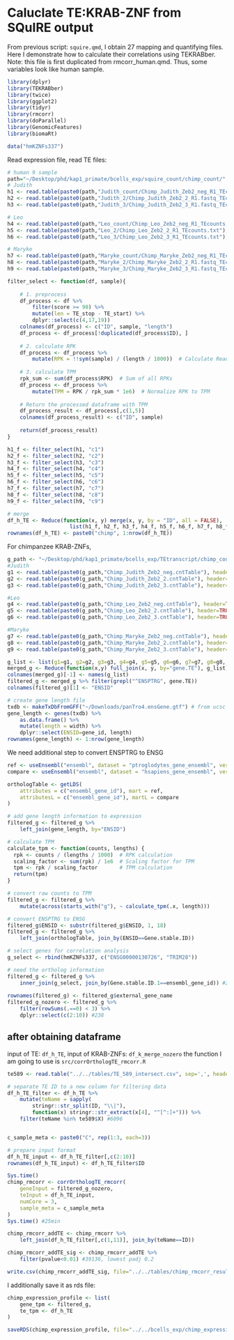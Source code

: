# Caluclate TE:KRAB-ZNF from SQuIRE output

From previous script: `squire.qmd`, I obtain 27 mapping and quantifying files.
Here I demonstrate how to calculate their correlations using TEKRABber.
Note: this file is first duplicated from rmcorr_human.qmd. Thus, some variables 
look like human sample.

```r
library(dplyr)
library(TEKRABber)
library(twice)
library(ggplot2)
library(tidyr)
library(rmcorr)
library(doParallel)
library(GenomicFeatures)
library(biomaRt)

data("hmKZNFs337")
```

Read expression file, read TE files:

```r
# human 9 sample
path="~/Desktop/phd/kap1_primate/bcells_exp/squire_count/chimp_count/"
# Judith
h1 <- read.table(paste0(path,"Judith_count/Chimp_Judith_Zeb2_neg_R1_TEcounts.txt"), header = T)
h2 <- read.table(paste0(path,"Judith_2/Chimp_Judith_Zeb2_2_R1.fastq_TEcounts.txt"), header = T)
h3 <- read.table(paste0(path,"Judith_3/Chimp_Judith_Zeb2_3_R1.fastq_TEcounts.txt"), header = T)

# Leo
h4 <- read.table(paste0(path,"Leo_count/Chimp_Leo_Zeb2_neg_R1_TEcounts.txt"), header = T)
h5 <- read.table(paste0(path,"Leo_2/Chimp_Leo_Zeb2_2_R1_TEcounts.txt"), header = T)
h6 <- read.table(paste0(path,"Leo_3/Chimp_Leo_Zeb2_3_R1_TEcounts.txt"), header = T)

# Maryke
h7 <- read.table(paste0(path,"Maryke_count/Chimp_Maryke_Zeb2_neg_R1_TEcounts.txt"), header = T)
h8 <- read.table(paste0(path,"Maryke_2/Chimp_Maryke_Zeb2_2_R1.fastq_TEcounts.txt"), header = T)
h9 <- read.table(paste0(path,"Maryke_3/Chimp_Maryke_Zeb2_3_R1.fastq_TEcounts.txt"), header = T)

filter_select <- function(df, sample){
    
    # 1. preprocess
    df_process <- df %>%
        filter(score >= 90) %>%
        mutate(len = TE_stop - TE_start) %>%
        dplyr::select(c(4,17,19))
    colnames(df_process) <- c("ID", sample, "length")
    df_process <- df_process[!duplicated(df_process$ID), ]
    
    # 2. calculate RPK
    df_process <- df_process %>%
        mutate(RPK = !!sym(sample) / (length / 1000))  # Calculate Reads Per Kilobase
    
    # 3. calculate TPM
    rpk_sum <- sum(df_process$RPK)  # Sum of all RPKs
    df_process <- df_process %>%
        mutate(TPM = RPK / rpk_sum * 1e6)  # Normalize RPK to TPM
    
    # Return the processed dataframe with TPM
    df_process_result <- df_process[,c(1,5)]
    colnames(df_process_result) <- c("ID", sample)
    
    return(df_process_result)
}

h1_f <- filter_select(h1, "c1")
h2_f <- filter_select(h2, "c2")
h3_f <- filter_select(h3, "c3")
h4_f <- filter_select(h4, "c4")
h5_f <- filter_select(h5, "c5")
h6_f <- filter_select(h6, "c6")
h7_f <- filter_select(h7, "c7")
h8_f <- filter_select(h8, "c8")
h9_f <- filter_select(h9, "c9")

# merge
df_h_TE <- Reduce(function(x, y) merge(x, y, by = "ID", all = FALSE), 
                    list(h1_f, h2_f, h3_f, h4_f, h5_f, h6_f, h7_f, h8_f, h9_f)) #6505
rownames(df_h_TE) <- paste0("chimp", 1:nrow(df_h_TE))
```

For chimpanzee KRAB-ZNFs,
```r
g_path <- "~/Desktop/phd/kap1_primate/bcells_exp/TEtranscript/chimp_counts/"
#Judith
g1 <- read.table(paste0(g_path,"Chimp_Judith_Zeb2_neg.cntTable"), header=TRUE)
g2 <- read.table(paste0(g_path,"Chimp_Judith_Zeb2_2.cntTable"), header=TRUE)
g3 <- read.table(paste0(g_path,"Chimp_Judith_Zeb2_3.cntTable"), header=TRUE)

#Leo
g4 <- read.table(paste0(g_path,"Chimp_Leo_Zeb2_neg.cntTable"), header=TRUE)
g5 <- read.table(paste0(g_path,"Chimp_Leo_Zeb2_2.cntTable"), header=TRUE)
g6 <- read.table(paste0(g_path,"Chimp_Leo_Zeb2_3.cntTable"), header=TRUE)

#Maryke
g7 <- read.table(paste0(g_path,"Chimp_Maryke_Zeb2_neg.cntTable"), header=TRUE)
g8 <- read.table(paste0(g_path,"Chimp_Maryke_Zeb2_2.cntTable"), header=TRUE)
g9 <- read.table(paste0(g_path,"Chimp_Maryke_Zeb2_3.cntTable"), header=TRUE)
```

```r
g_list <- list(g1=g1, g2=g2, g3=g3, g4=g4, g5=g5, g6=g6, g7=g7, g8=g8, g9=g9)
merged_g <- Reduce(function(x,y) full_join(x, y, by="gene.TE"), g_list)
colnames(merged_g)[-1] <- names(g_list)
filtered_g <- merged_g %>% filter(grepl("^ENSPTRG", gene.TE))
colnames(filtered_g)[1] <- "ENSID"

# create gene length file
txdb <- makeTxDbFromGFF("~/Downloads/panTro4.ensGene.gtf") # from ucsc goldenPath/panTro4/bigZips/genes
gene_length <- genes(txdb) %>%
    as.data.frame() %>%
    mutate(length = width) %>%
    dplyr::select(ENSID=gene_id, length)
rownames(gene_length) <- 1:nrow(gene_length)
```

We need additional step to convert ENSPTRG to ENSG

```r
ref <- useEnsembl("ensembl", dataset = "ptroglodytes_gene_ensembl", version=105)
compare <- useEnsembl("ensembl", dataset = "hsapiens_gene_ensembl", version=105)

orthologTable <- getLDS(
    attributes = c("ensembl_gene_id"), mart = ref,
    attributesL = c("ensembl_gene_id"), martL = compare
)

```

```r
# add gene length information to expression
filtered_g <- filtered_g %>%
    left_join(gene_length, by="ENSID")

# calculate TPM
calculate_tpm <- function(counts, lengths) {
  rpk <- counts / (lengths / 1000)  # RPK calculation
  scaling_factor <- sum(rpk) / 1e6  # Scaling factor for TPM
  tpm <- rpk / scaling_factor       # TPM calculation
  return(tpm)
}

# convert raw counts to TPM
filtered_g <- filtered_g %>%
    mutate(across(starts_with("g"), ~ calculate_tpm(.x, length)))

# convert ENSPTRG to ENSG
filtered_g$ENSID <- substr(filtered_g$ENSID, 1, 18)
filtered_g <- filtered_g %>%
    left_join(orthologTable, join_by(ENSID==Gene.stable.ID))
```


```r
# select genes for correlation analysis
g_select <- rbind(hmKZNFs337, c("ENSG00000130726", "TRIM28"))

# need the ortholog information
filtered_g <- filtered_g %>%
    inner_join(g_select, join_by(Gene.stable.ID.1==ensembl_gene_id)) #269
    
rownames(filtered_g) <- filtered_g$external_gene_name
filtered_g_nozero <- filtered_g %>%
    filter(rowSums(.==0) < 3) %>%
    dplyr::select(c(2:10)) #238
```


## after obtaining dataframe
input of TE: `df_h_TE`, 
input of KRAB-ZNFs: `df_k_merge_nozero`
the function I am going to use is `src/corrOrthologTE_rmcorr.R`
```r
te589 <- read.table("../../tables/TE_589_intersect.csv", sep=',', header=TRUE)

# separate TE ID to a new column for filtering data
df_h_TE_filter <- df_h_TE %>% 
    mutate(teName = sapply(
        stringr::str_split(ID, "\\|"), 
        function(x) stringr::str_extract(x[4], "^[^:]+"))) %>%
    filter(teName %in% te589$X) #6096


c_sample_meta <- paste0("C", rep(1:3, each=3))

# prepare input format
df_h_TE_input <- df_h_TE_filter[,c(2:10)]
rownames(df_h_TE_input) <- df_h_TE_filter$ID

Sys.time()
chimp_rmcorr <- corrOrthologTE_rmcorr(
    geneInput = filtered_g_nozero,
    teInput = df_h_TE_input,
    numCore = 3,
    sample_meta = c_sample_meta
)
Sys.time() #25min
```


```r
chimp_rmcorr_addTE <- chimp_rmcorr %>%
    left_join(df_h_TE_filter[,c(1,11)], join_by(teName==ID))

chimp_rmcorr_addTE_sig <- chimp_rmcorr_addTE %>%
    filter(pvalue<0.01) #39136, lowest padj 0.2

write.csv(chimp_rmcorr_addTE_sig, file="../../tables/chimp_rmcorr_result.csv")
```

I additionally save it as rds file:
```r
chimp_expression_profile <- list(
    gene_tpm <- filtered_g,
    te_tpm <- df_h_TE
)

saveRDS(chimp_expression_profile, file="../../bcells_exp/chimp_expression_tpm.rds")
```

